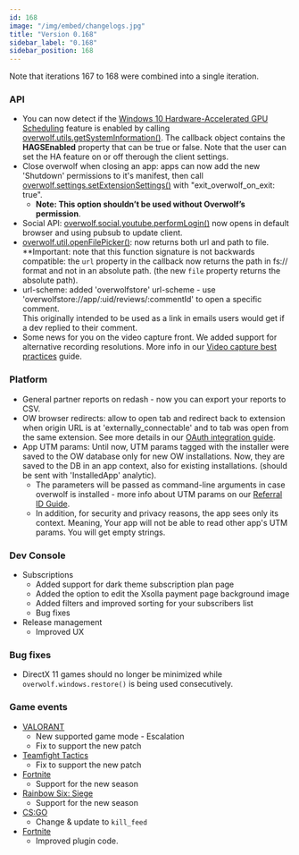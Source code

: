```yaml
---
id: 168
image: "/img/embed/changelogs.jpg"
title: "Version 0.168"
sidebar_label: "0.168"
sidebar_position: 168
---
```


Note that iterations 167 to 168 were combined into a single iteration.  

### API

* You can now detect if the [Windows 10 Hardware-Accelerated GPU Scheduling](/topics/best-practices/video-capture#windows-10-hardware-accelerated-gpu-scheduling-notice) feature is enabled by calling [overwolf.utils.getSystemInformation()](/api/utils). The callback object contains the **HAGSEnabled** property that can be true or false.  Note that the user can set the HA feature on or off therough the client settings.
* Close overwolf when closing an app: apps can now add the new 'Shutdown' permissions to it's manifest, then call [overwolf.settings.setExtensionSettings()](/api/settings#setextensionsettingsextensionsettings-callback) with "exit_overwolf_on_exit: true".
  * **Note: This option shouldn’t be used without Overwolf’s permission**.
* Social API: [overwolf.social.youtube.performLogin()](/api/social/youtube#performlogoutcallback) now opens in default browser and using pubsub to update client.
* [overwolf.util.openFilePicker()](/api/utils#openfilepickerfilter-callback): now returns both url and path to file.  
  **Important: note that this function signature is not backwards compatible: the `url` property in the callback now returns the path in fs:// format and not in an absolute path. (the new `file` property returns the absolute path).
* url-scheme: added 'overwolfstore' url-scheme - use 'overwolfstore://app/:uid/reviews/:commentId' to open a specific comment.  
  This originally intended to be used as a link in emails users would get if a dev replied to their comment.
* Some news for you on the video capture front. We added support for alternative recording resolutions. More info in our [Video capture best practices](/topics/best-practices/video-capture#recording-resolutions) guide.

### Platform

* General partner reports on redash - now you can export your reports to CSV.
* OW browser redirects: allow to open tab and redirect back to extension when origin URL is at 'externally_connectable' and to tab was open from the same extension. See more details in our [OAuth integration guide](/topics/integrations/login-with-twitch).
* App UTM params: Until now, UTM params tagged with the installer were saved to the OW database only for new OW installations.
Now, they are saved to the DB in an app context, also for existing installations. (should be sent with 'InstalledApp' analytic). 
  * The parameters will be passed as command-line arguments in case overwolf is installed - more info about UTM params on our [Referral ID Guide](/topics/best-practices/create-download-link).
  * In addition, for security and privacy reasons, the app sees only its context. Meaning, Your app will not be able to read other app's UTM params. You will get empty strings.


### Dev Console

* Subscriptions
  * Added support for dark theme subscription plan page
  * Added the option to edit the Xsolla payment page background image
  * Added filters and improved sorting for your subscribers list
  * Bug fixes
* Release management
  * Improved UX 

### Bug fixes

* DirectX 11 games should no longer be minimized while `overwolf.windows.restore()` is being used consecutively.

### Game events

* [VALORANT](/api/games/events/valorant)
  * New supported game mode - Escalation
  * Fix to support the new patch
* [Teamfight Tactics](/api/games/events/teamfight-tactics)
  * Fix to support the new patch
* [Fortnite](/api/games/events/fortnite)
  * Support for the new season
* [Rainbow Six: Siege](/api/games/events/rainbow-six-siege)
  * Support for the new season
* [CS:GO](/api/games/events/counter-strike-global-offensive)
  * Change & update to `kill_feed`
* [Fortnite](/api/games/events/fortnite)
  * Improved plugin code.


